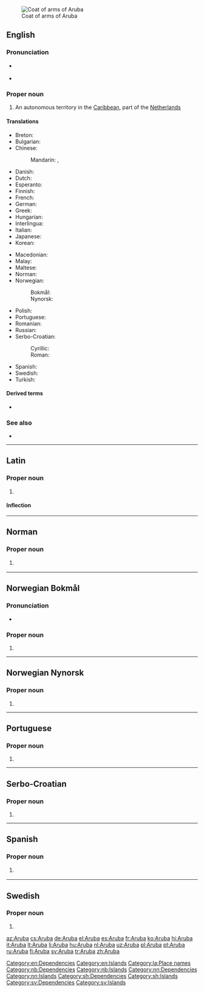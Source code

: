 [[File:Coat of arms of Aruba.svg|thumb|Coat of arms of Aruba]]
==English==
{{wikipedia}}

===Pronunciation===
* {{a|UK}} {{IPA|/ˈæ.ɹuː.bə/|lang=en}}
* {{rhymes|uːbə|lang=en}}

===Proper noun===
{{en-proper noun}}

# An autonomous territory in the [[Caribbean]], part of the [[Netherlands]]

====Translations====
{{trans-top|autonomous territory of the Netherlands in the Caribbean}}
* Breton: {{t|br|Aruba}}
* Bulgarian: {{t|bg|Аруба}}
* Chinese:
*: Mandarin: {{t+|cmn|阿魯巴|sc=Hani}}, {{t+|cmn|阿鲁巴|tr=Ālǔba|sc=Hani}}
* Danish: {{t|da|Aruba}}
* Dutch: {{t+|nl|Aruba}}
* Esperanto: {{t|eo|Arubo}}
* Finnish: {{t+|fi|Aruba}}
* French: {{t+|fr|Aruba}}
* German: {{t+|de|Aruba}}
* Greek: {{t+|el|Αρούμπα}}
* Hungarian: {{t+|hu|Aruba}}
* Interlingua: {{t|ia|Aruba}}
* Italian: {{t+|it|Aruba}}
* Japanese: {{t+|ja|アルバ|tr=Aruba}}
* Korean: {{t|ko|아루바|tr=Aruba}}
{{trans-mid}}
* Macedonian: {{t|mk|Ару́ба|f}}
* Malay: {{t|ms|Aruba}}
* Maltese: {{t|mt|Aruba}}
* Norman: {{t|nrf|Aruba}} {{qualifier|Jersey}}
* Norwegian:
*: Bokmål: {{t|nb|Aruba}}
*: Nynorsk: {{t|nn|Aruba}}
* Polish: {{t+|pl|Aruba}}
* Portuguese: {{t+|pt|Aruba|f}}
* Romanian: {{t|ro|Aruba|f}}
* Russian: {{t+|ru|Ару́ба|f}}
* Serbo-Croatian:
*: Cyrillic: {{t|sh|Аруба|f|sc=Cyrl}}
*: Roman: {{t|sh|Aruba|f}}
* Spanish: {{t+|es|Aruba}}
* Swedish: {{t+|sv|Aruba}}
* Turkish: {{t+|tr|Aruba}}
{{trans-bottom}}

====Derived terms====
* {{l|en|Arubian}}

===See also===
* {{l|en|Appendix:Countries of the world}}

[[Category:en:Dependencies]]
[[Category:en:Islands]]

----

==Latin==
{{wikipedia|lang=la}}

===Proper noun===
{{la-proper noun|Arūba|Arūbae|f|first}}

# {{lb|la|New Latin}} {{l|en|Aruba}}

====Inflection====
{{la-decl-1st|loc=1|num=sg|Arūb}}

[[Category:la:Place names]]

----

==Norman==

===Proper noun===
{{nrf-proper noun}}

# {{lb|nrf|Jersey}} {{l|en|Aruba}}

{{catlangcode|nrf|Dependencies|Islands}}

----

==Norwegian Bokmål==
{{wikipedia|lang=no}}

===Pronunciation===
* {{IPA|/ɑɾʉːbɑ/|lang=no}}

===Proper noun===
{{head|nb|proper noun}}

# {{l|en|Aruba}}

[[Category:nb:Dependencies]]
[[Category:nb:Islands]]

----
==Norwegian Nynorsk==
{{wikipedia|lang=nn}}

===Proper noun===
{{head|nn|proper noun}}

# {{l|en|Aruba}}

[[Category:nn:Dependencies]]
[[Category:nn:Islands]]

----
==Portuguese==

===Proper noun===
{{pt-proper noun|f}}

# {{place|pt|island/and/autonomous territory|c/Netherlands|in|sea/the Caribbean|t1=Aruba}}

----

==Serbo-Croatian==

===Proper noun===
{{sh-proper noun|g=f}}

# {{l|en|Aruba}}

[[Category:sh:Dependencies]]
[[Category:sh:Islands]]

----

==Spanish==
{{wikipedia|lang=es}}

===Proper noun===
{{es-proper noun|f}}

# {{l|en|Aruba}} {{gloss|autonomous territory of the Netherlands in the Caribbean}}

----

==Swedish==

===Proper noun===
{{head|sv|proper noun}}

# {{l|en|Aruba}}

[[Category:sv:Dependencies]]
[[Category:sv:Islands]]

[[az:Aruba]]
[[cs:Aruba]]
[[de:Aruba]]
[[el:Aruba]]
[[es:Aruba]]
[[fr:Aruba]]
[[ko:Aruba]]
[[hi:Aruba]]
[[it:Aruba]]
[[lt:Aruba]]
[[li:Aruba]]
[[hu:Aruba]]
[[nl:Aruba]]
[[uz:Aruba]]
[[pl:Aruba]]
[[pt:Aruba]]
[[ru:Aruba]]
[[fi:Aruba]]
[[sv:Aruba]]
[[tr:Aruba]]
[[zh:Aruba]]